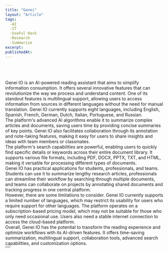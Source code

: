 ```yaml
---
title: "Genei"
layout: "Article"
tags:
  -AI 
  -IT
  -UseFul Hack
  -Research 
  -Summarize
excerpt:
publishedAt:
---
```

<br/>
<Youtube id= "qsrt6wVCIhY"/>
<br/>
<br/>
Genei IO is an AI-powered reading assistant that aims to simplify information consumption. It offers several innovative features that can revolutionize the way we process and understand content. One of its standout features is multilingual support, allowing users to access information from sources in different languages without the need for manual translation. Genei IO currently supports eight languages, including English, Spanish, French, German, Dutch, Italian, Portuguese, and Russian.
<br/>
The platform's advanced AI algorithms enable it to summarize complex articles and documents, saving users time by providing concise summaries of key points. Genei IO also facilitates collaboration through its annotation and note-taking features, making it easy for users to share insights and ideas with team members or classmates.
<br/>
The platform's search capabilities are powerful, enabling users to quickly find specific details or keywords across their entire document library. It supports various file formats, including PDF, DOCX, PPTX, TXT, and HTML, making it versatile for processing different types of documents.
<br/>
Genei IO has practical applications for students, professionals, and teams. Students can use it to summarize lengthy research articles, professionals can streamline their workflow by searching through multiple documents, and teams can collaborate on projects by annotating shared documents and tracking progress in one central platform.
<br/>
However, there are some limitations to consider. Genei IO currently supports a limited number of languages, which may restrict its usability for users who require support for other languages. The platform operates on a subscription-based pricing model, which may not be suitable for those who only need occasional use. Users also need a stable internet connection to access the cloud-based platform.
<br/>
Overall, Genei IO has the potential to transform the reading experience and optimize workflows with its AI-driven features. It offers time-saving summarization, multilingual support, collaboration tools, advanced search capabilities, and customization options.
<br/>
<Button
  address="https://www.genei.io/?genei_segment_id=9ed7b509-aeac-44b7-a744-a95a71abc9c5"
  text="Link to Genei"
/>
